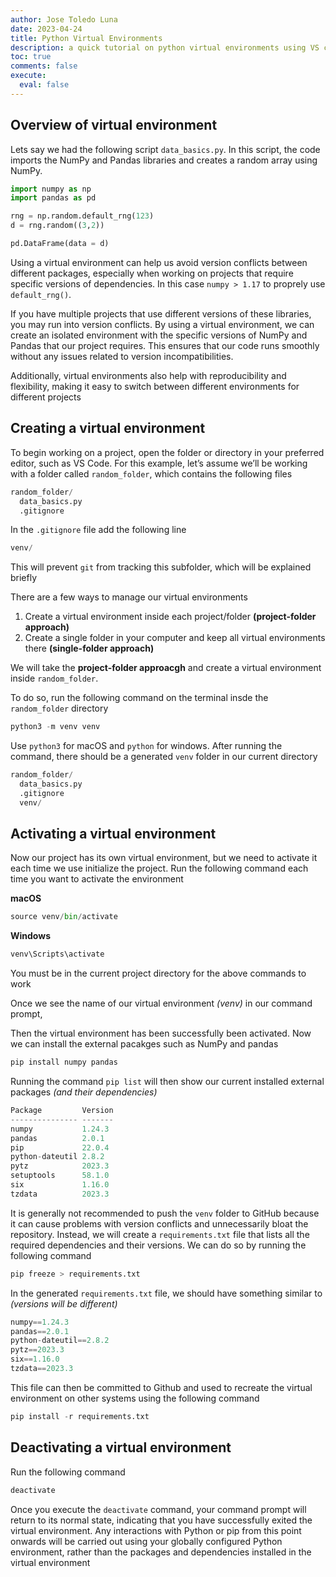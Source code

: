 ```yaml
---
author: Jose Toledo Luna
date: 2023-04-24
title: Python Virtual Environments
description: a quick tutorial on python virtual environments using VS code
toc: true
comments: false
execute: 
  eval: false
---
```


## Overview of virtual environment

Lets say we had the following script `data_basics.py`. In this script, the code imports the NumPy and Pandas libraries and creates a random array using NumPy.

```python
import numpy as np
import pandas as pd

rng = np.random.default_rng(123)
d = rng.random((3,2))

pd.DataFrame(data = d)
```

Using a virtual environment can help us avoid version conflicts between different packages, especially when working on projects that require specific versions of dependencies. In this case 
`numpy > 1.17` to proprely use `default_rng()`.

If you have multiple projects that use different versions of these libraries, you may run into version conflicts. By using a virtual environment, we can create an isolated environment with the specific versions of NumPy and Pandas that our project requires. This ensures that our code runs smoothly without any issues related to version incompatibilities. 

Additionally, virtual environments also help with reproducibility and flexibility, making it easy to switch between different environments for different projects


## Creating a virtual environment 

To begin working on a project, open the folder or directory in your preferred editor, such as VS Code. For this example, let's assume we'll be working with a folder called `random_folder`, which contains the following files

```python
random_folder/
  data_basics.py
  .gitignore
```

In the `.gitignore` file add the following line 

```python
venv/
```

This will prevent `git` from tracking this subfolder, which will be explained briefly

There are a few ways to manage our virtual environments

1. Create a virtual environment inside each project/folder **(project-folder approach)**
2. Create a single folder in your computer and keep all virtual environments there **(single-folder approach)**

We will take the **project-folder approacgh** and create a virtual environment inside `random_folder`.

To do so, run the following command on the terminal insde the `random_folder` directory

```python
python3 -m venv venv
```

Use `python3` for macOS and `python` for windows. After running the command, there should be a generated `venv` folder in our current directory 


```python
random_folder/
  data_basics.py
  .gitignore
  venv/
```

## Activating a virtual environment 


Now our project has its own virtual environment, but we need to activate it each time we use initialize the project. Run the following command each time you want to activate the environment 

**macOS**
```python
source venv/bin/activate
```

**Windows**
```python
venv\Scripts\activate
```


:::callout-warning
You must be in the current project directory for the above commands to work
:::


Once we see the name of our virtual environment *(venv)* in our  command prompt, 

Then the virtual environment has been successfully been activated. Now we can install
the external pacakges such as NumPy and pandas 

```python
pip install numpy pandas
```


Running the command `pip list` will then show our current installed external packages *(and their dependencies)*

```python
Package         Version
--------------- -------
numpy           1.24.3
pandas          2.0.1
pip             22.0.4
python-dateutil 2.8.2
pytz            2023.3
setuptools      58.1.0
six             1.16.0
tzdata          2023.3
```

It is generally not recommended to push the `venv` folder to GitHub because it can cause problems with version conflicts and unnecessarily bloat the repository. Instead, we will create a `requirements.txt` file that lists all the required dependencies and their versions. We can do so by running the following command 


```python
pip freeze > requirements.txt
```

In the generated `requirements.txt` file,  we should have something similar to *(versions will be different)*

```python
numpy==1.24.3
pandas==2.0.1
python-dateutil==2.8.2
pytz==2023.3
six==1.16.0
tzdata==2023.3
```

This file can then be committed to Github and used to recreate the virtual environment on other systems using the following command 

```python
pip install -r requirements.txt
```


## Deactivating a virtual environment

Run the following command 


```python
deactivate
```


Once you execute the `deactivate` command, your command prompt will return to its normal state, indicating that you have successfully exited the virtual environment. Any interactions with Python or pip from this point onwards will be carried out using your globally configured Python environment, rather than the packages and dependencies installed in the virtual environment





